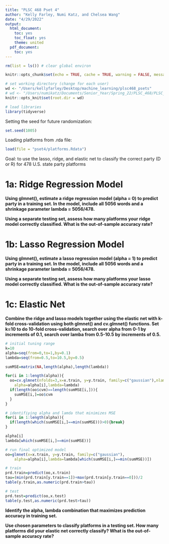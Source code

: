 ```yaml
---
title: "PLSC 468 Pset 4"
author: "Kelly Farley, Numi Katz, and Chelsea Wang"
date: "4/29/2022"
output:
  html_document:
    toc: yes
    toc_float: yes
    theme: united
  pdf_document:
    toc: yes
---
```


```r
rm(list = ls()) # clear global environ

knitr::opts_chunk$set(echo = TRUE, cache = TRUE, warning = FALSE, message = FALSE)

# set working directory (change for each user)
wd <- "/Users/kellyfarley/Desktop/machine_learning/plsc468_psets"
# wd <- "/Users/numikatz/Documents/Senior_Year/Spring_22/PLSC_468/PLSC_468/plsc468_psets"
knitr::opts_knit$set(root.dir = wd)

# load libraries
library(tidyverse)
```

Setting the seed for future randomization:

```r
set.seed(1005)
```

Loading platforms from .rda file:

```r
load(file = "pset4/platforms.Rdata")
```

Goal: to use the lasso, ridge, and elastic net to classify the correct party (D or R) for 478 U.S. state party platforms

# 1a: Ridge Regression Model

**Using glmnet(), estimate a ridge regression model (alpha = 0) to predict party in a training set. In the model, include all 5056 words and a shrinkage parameter lambda = 5056/478.**

**Using a separate testing set, assess how many platforms your ridge model correctly classified. What is the out-of-sample accuracy rate?**

# 1b: Lasso Regression Model

**Using glmnet(), estimate a lasso regression model (alpha = 1) to predict party in a training set. In the model, include all 5056 words and a shrinkage parameter lambda = 5056/478.**

**Using a separate testing set, assess how many platforms your lasso model correctly classified. What is the out-of-sample accuracy rate?**

# 1c: Elastic Net

**Combine the ridge and lasso models together using the elastic net with k-fold cross-validation using both glmnet() and cv.glmnet() functions. Set k=10 to do 10-fold cross-validation, search over alpha from 0-1 by increments of 0.1, search over lamba from 0.5-10.5 by increments of 0.5.**

```r
# initial tuning range
k=10
alpha=seq(from=0,to=1,by=0.1)
lambda=seq(from=0.5,to=10.5,by=0.5)

sumMSE=matrix(NA,length(alpha),length(lambda))

for(i in 1:length(alpha)){
  oo=cv.glmnet(nfolds=3,x=x.train, y=y.train, family=c("gaussian"),nlambda=length(lambda),
  	alpha=alpha[i],lambda=lambda)
  if(length(oo$cvm)==length(sumMSE[i,])){
  	sumMSE[i,]=oo$cvm
  }
}

# identifiying alpha and lamda that minimizes MSE
for(i in 1:length(alpha)){
  if(length(which(sumMSE[i,]==min(sumMSE)))>0){break}
}

alpha[i]
lambda[which(sumMSE[i,]==min(sumMSE))]

# run final optimized model
oo=glmnet(x=x.train, y=y.train, family=c("gaussian"),
  	alpha=alpha[i],lambda=lambda[which(sumMSE[i,]==min(sumMSE))])

# train
prd.train=predict(oo,x.train)
tau=(min(prd.train[y.train==1])+max(prd.train[y.train==0]))/2
table(y.train,as.numeric(prd.train>tau))

# test
prd.test=predict(oo,x.test)
table(y.test,as.numeric(prd.test>tau))
```

**Identify the alpha, lambda combination that maximizes prediction accuracy in training set.**

**Use chosen parameters to classify platforms in a testing set. How many platforms did your elastic net correctly classify? What is the out-of-sample accuracy rate?**